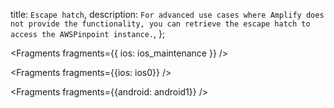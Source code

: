   title: `Escape hatch`,
  description: `For advanced use cases where Amplify does not provide the functionality, you can retrieve the escape hatch to access the AWSPinpoint instance.`,
};


<Fragments fragments={{ ios: ios_maintenance }} />


<Fragments fragments={{ios: ios0}} />


<Fragments fragments={{android: android1}} />
